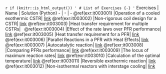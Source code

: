 `r if (knitr::is_html_output()) '
# List of Exercises {-}
'`
Exercises | Name | Solution (Python)
- | - | -
\@ref(exr:it003001) |Operation of a cooled exothermic CSTR| [link](https://github.com/aliglara/ebook_che5314_ucv/blob/main/codes/lect_005CSTRStability.ipynb)
\@ref(exr:it003002) |Non-rigorous coil design for a CSTR| [link](https://github.com/aliglara/ebook_che5314_ucv/blob/main/codes/lect_006CSTRCoil.ipynb)
\@ref(exr:it003003) |Heat transfer requirement for multiple CSTRs| &nbsp;
\@ref(exr:it003004) |Effect of the rate laws over PFR performance| [link](https://github.com/aliglara/ebook_che5314_ucv/blob/main/codes/lect_007PFRisoNorders.ipynb)
\@ref(exr:it003005) |Heat transfer requirement for a PFR| [link](https://github.com/aliglara/ebook_che5314_ucv/blob/main/codes/lect_008PFRadiabatico.ipynb)
\@ref(exr:it003006) |Parallel Reactions in a PFR with Heat Effects| [link](https://github.com/aliglara/ebook_che5314_ucv/blob/main/codes/lect_009PFRpararellRx.ipynb)
\@ref(exr:it003007) |Autocatalytic reaction| [link](https://github.com/aliglara/ebook_che5314_ucv/blob/main/codes/lect_011PFRReciclo.ipynb)
\@ref(exr:it003008) |Comparing PFRs performance| [link](https://github.com/aliglara/ebook_che5314_ucv/blob/main/codes/lect_012PFRadiabatico.ipynb)
\@ref(exr:it003009) |The locus of maximum reaction rates| [link](https://github.com/aliglara/ebook_che5314_ucv/blob/main/codes/lect_013ThermoMaxExothemica.ipynb)
\@ref(exr:it003010) |Calculation of the optimal temperature| [link](https://github.com/aliglara/ebook_che5314_ucv/blob/main/codes/lect_014raMaxExothemica.ipynb)
\@ref(exr:it003011) |Reversible exothermic reaction| [link](https://github.com/aliglara/ebook_che5314_ucv/blob/main/codes/lect_016CSTROptimization.ipynb)
\@ref(exr:it003012) |Non-isothermal reactors with interstage cooling| [link](https://github.com/aliglara/ebook_che5314_ucv/blob/main/codes/lect_018CSTRLecho.ipynb)
